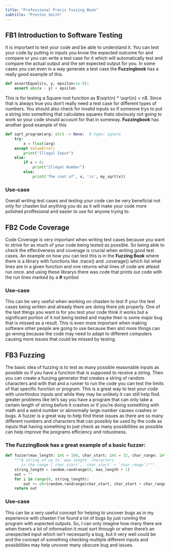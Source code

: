 ```yaml
---
title: "Professional Précis Fuzzing Book"
subtitle: "Preston Smith"
---
```


## **FB1** Introduction to Software Testing

It is important to test your code and be able to understand it. You can test your code by
putting in inputs you know the expected outcome for and compare or you can write a test
case for it which will automatically test and compare the actual output and the set expected
output for you. In some cases you can even in a way generate a test case the **Fuzzingbook**
has a really good example of this.

```python
def assertEquals(x, y, epsilon=1e-8):
    assert abs(x - y) < epsilon
```
This is for testing a Square root function as $\sqrt{n} * \sqrt{n} = n$.
Since that is always true you don't really need a test case for different types
of numbers. You should also check for invalid inputs so if someone trys to put
a string into something that calculates squares thats obviously not going to
work so your code should account for that in someway. **Fuzzingbook** has another
good example of this

```python
def sqrt_program(arg: str) -> None:  # type: ignore
    try:
        x = float(arg)
    except ValueError:
        print("Illegal Input")
    else:
        if x < 0:
            print("Illegal Number")
        else:
            print('The root of', x, 'is', my_sqrt(x))
```

### Use-case
Overall writing test cases and testing your code can be very beneficial not only
for chasten but anything you do as it will make your code more polished proffesional
and easier to use for anyone trying to.

## **FB2** Code Coverage

Code Coverage is very important when writing test cases because you want to strive
for as much of your code being tested as possible. So being able to check the
effectiveness and coverage is crucial when writing good test cases. An example on
how you can test this is in the **Fuzzing Book** where there is a library with functions
like .trace() and .coverage() which list what lines are in a given function and one
returns what lines of code are atleast run once. and using these librarys there was
code that prints out code with the run lines marked by a **#** symbol

### Use-case

This can be very useful when working on chasten to test if your the test cases being
written and already there are doing there job properly. One of the last things you
want is for you test your code think it works but a significant portion of it not
being tested and maybe their is some major bug that is missed as a result. This is
even more important when making software other people are going to use because then
alot more things can go wrong because the code may need to adapt to different computers
causing more issues that could be missed by testing.

## **FB3** Fuzzing

The basic idea of fuzzing is to test as many possible reasonable inputs as possible so if
you have a function that is supposed to receive a string. Then you can create a fuzzing
generator that creates a string of random characters and with that and a runner to run the
code you can test the limits of that specific function or program. This is a great way to
test your code with unorthodox inputs and while they may be unlikely it can still help find.
greater problems like let’s say you have a program that can only take a certain length of 
string before it crashes or if you’re doing something with math and a weird number or abnormally
large number causes crashes or bugs. A fuzzer is a great way to help find these issues as 
there are so many different numbers and characters that can possibly be used by the code as
inputs that having something to just check as many possibilities as possible can help improve
the programs efficiency and robustness.

### The **FuzzingBook** has a great example of a basic fuzzer:

```python
def fuzzer(max_length: int = 100, char_start: int = 32, char_range: int = 32) -> str:
    """A string of up to `max_length` characters
       in the range [`char_start`, `char_start` + `char_range`)"""
    string_length = random.randrange(0, max_length + 1)
    out = ""
    for i in range(0, string_length):
        out += chr(random.randrange(char_start, char_start + char_range))
    return out
```

### Use-case

This can be a very useful concept for helping to uncover bugs as in my experience with chasten
I've found a lot of bugs by just running the program with expected outputs. So, I can only 
imagine how many there are when there’s a lot of information it must sort through or when there’s
an unexpected input which isn't necessarily a bug, but it very well could be and the concept of 
something checking multiple different inputs and possibilities may help uncover many obscure bug
and issues.
